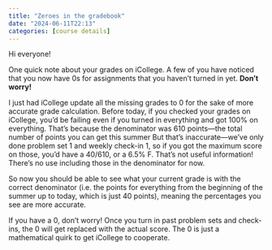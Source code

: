 ```yaml
---
title: "Zeroes in the gradebook"
date: "2024-06-11T22:13"
categories: [course details]
---
```


Hi everyone!

One quick note about your grades on iCollege. A few of you have noticed that you now have 0s for assignments that you haven’t turned in yet. **Don’t worry!** 

I just had iCollege update all the missing grades to 0 for the sake of more accurate grade calculation. Before today, if you checked your grades on iCollege, you’d be failing even if you turned in everything and got 100% on everything. That’s because the denominator was 610 points—the total number of points you can get this summer But that’s inaccurate—we've only done problem set 1 and weekly check-in 1, so if you got the maximum score on those, you'd have a 40/610, or a 6.5% F. That's not useful information! There’s no use including those in the denominator for now.

So now you should be able to see what your current grade is with the correct denominator (i.e. the points for everything from the beginning of the summer up to today, which is just 40 points), meaning the percentages you see are more accurate.

If you have a 0, don’t worry! Once you turn in past problem sets and check-ins, the 0 will get replaced with the actual score. The 0 is just a mathematical quirk to get iCollege to cooperate.
